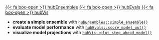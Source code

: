 [{{< fa box-open >}} hubEnsembles](https://hubverse-org.github.io/hubEnsembles){.btn .btn-outline-info .ms-auto}
[{{< fa box-open >}} hubEvals](https://hubverse-org.github.io/hubEvals){.btn .btn-outline-info .ms-auto}
[{{< fa box-open >}} hubVis](https://hubverse-org.github.io/hubVis){.btn .btn-outline-info .ms-auto}

 - **create a simple ensemble** with [`hubEnsembles::simple_ensemble()`](https://hubverse-org.github.io/hubEnsembles/reference/simple_ensemble.html)
 - **evaluate model performance** with [`hubEvals::score_model_out()`](https://hubverse-org.github.io/hubEvals/reference/score_model_out.html)
 - **visualize model projections** with [`hubVis::plot_step_ahead_model()`](https://hubverse-org.github.io/hubVis/reference/plot_step_ahead_model_output.html)

